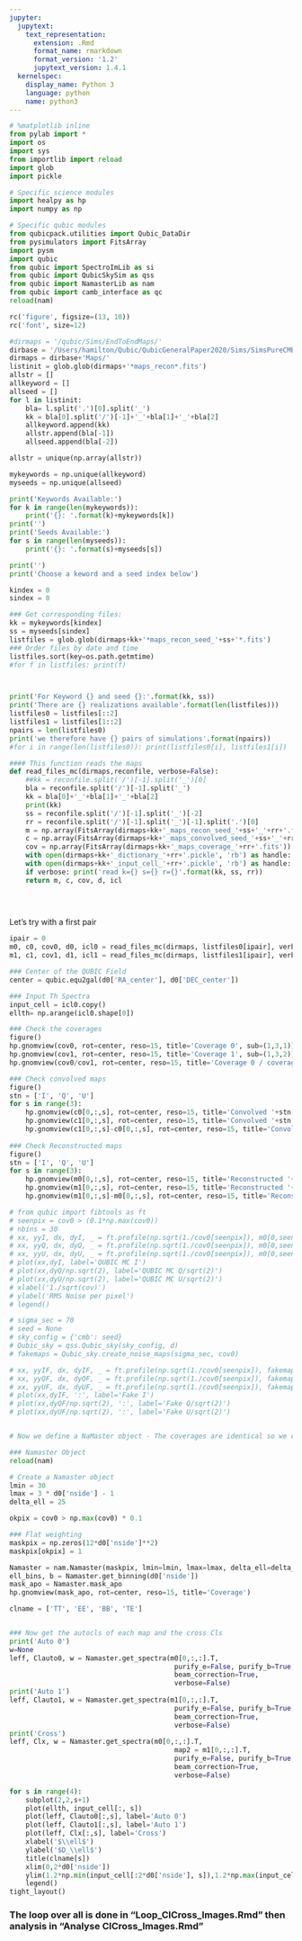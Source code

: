 ```yaml
---
jupyter:
  jupytext:
    text_representation:
      extension: .Rmd
      format_name: rmarkdown
      format_version: '1.2'
      jupytext_version: 1.4.1
  kernelspec:
    display_name: Python 3
    language: python
    name: python3
---
```


```python
# %matplotlib inline
from pylab import *
import os
import sys
from importlib import reload
import glob
import pickle

# Specific science modules
import healpy as hp
import numpy as np

# Specific qubic modules
from qubicpack.utilities import Qubic_DataDir
from pysimulators import FitsArray
import pysm
import qubic
from qubic import SpectroImLib as si
from qubic import QubicSkySim as qss
from qubic import NamasterLib as nam
from qubic import camb_interface as qc
reload(nam)

rc('figure', figsize=(13, 10))
rc('font', size=12)
```

```python
#dirmaps = '/qubic/Sims/EndToEndMaps/'
dirbase = '/Users/hamilton/Qubic/QubicGeneralPaper2020/Sims/SimsPureCMB/'
dirmaps = dirbase+'Maps/'
listinit = glob.glob(dirmaps+'*maps_recon*.fits')
allstr = []
allkeyword = []
allseed = []
for l in listinit:
    bla= l.split('.')[0].split('_')
    kk = bla[0].split('/')[-1]+'_'+bla[1]+'_'+bla[2]
    allkeyword.append(kk)
    allstr.append(bla[-1])
    allseed.append(bla[-2])

allstr = unique(np.array(allstr))

mykeywords = np.unique(allkeyword)
myseeds = np.unique(allseed)

print('Keywords Available:')
for k in range(len(mykeywords)):
    print('{}: '.format(k)+mykeywords[k])
print('')
print('Seeds Available:')
for s in range(len(myseeds)):
    print('{}: '.format(s)+myseeds[s])

print('')
print('Choose a keword and a seed index below')
```

```python
kindex = 0
sindex = 0

### Get corresponding files:
kk = mykeywords[kindex]
ss = myseeds[sindex]
listfiles = glob.glob(dirmaps+kk+'*maps_recon_seed_'+ss+'*.fits')
### Order files by date and time
listfiles.sort(key=os.path.getmtime)
#for f in listfiles: print(f)



print('For Keyword {} and seed {}:'.format(kk, ss))
print('There are {} realizations available'.format(len(listfiles)))
listfiles0 = listfiles[::2]
listfiles1 = listfiles[1::2]
npairs = len(listfiles0)
print('we therefore have {} pairs of simulations'.format(npairs))
#for i in range(len(listfiles0)): print(listfiles0[i], listfiles1[i])
```

```python
#### This function reads the maps
def read_files_mc(dirmaps,reconfile, verbose=False):
    ##kk = reconfile.split('/')[-1].split('_')[0]
    bla = reconfile.split('/')[-1].split('_')
    kk = bla[0]+'_'+bla[1]+'_'+bla[2]
    print(kk)
    ss = reconfile.split('/')[-1].split('_')[-2]
    rr = reconfile.split('/')[-1].split('_')[-1].split('.')[0]
    m = np.array(FitsArray(dirmaps+kk+'_maps_recon_seed_'+ss+'_'+rr+'.fits'))
    c = np.array(FitsArray(dirmaps+kk+'_maps_convolved_seed_'+ss+'_'+rr+'.fits'))
    cov = np.array(FitsArray(dirmaps+kk+'_maps_coverage_'+rr+'.fits'))
    with open(dirmaps+kk+'_dictionary_'+rr+'.pickle', 'rb') as handle: d = pickle.load(handle)
    with open(dirmaps+kk+'_input_cell_'+rr+'.pickle', 'rb') as handle: icl = pickle.load(handle)
    if verbose: print('read k={} s={} r={}'.format(kk, ss, rr))
    return m, c, cov, d, icl
    

    
```

Let's try with a first pair

```python
ipair = 0
m0, c0, cov0, d0, icl0 = read_files_mc(dirmaps, listfiles0[ipair], verbose=True)
m1, c1, cov1, d1, icl1 = read_files_mc(dirmaps, listfiles1[ipair], verbose=True)

### Center of the QUBIC Field
center = qubic.equ2gal(d0['RA_center'], d0['DEC_center'])

### Input Th Spectra
input_cell = icl0.copy()
ellth= np.arange(icl0.shape[0])

### Check the coverages
figure()
hp.gnomview(cov0, rot=center, reso=15, title='Coverage 0', sub=(1,3,1))
hp.gnomview(cov1, rot=center, reso=15, title='Coverage 1', sub=(1,3,2))
hp.gnomview(cov0/cov1, rot=center, reso=15, title='Coverage 0 / coverage 1', sub=(1,3,3))

### Check convolved maps
figure()
stn = ['I', 'Q', 'U']
for s in range(3):
    hp.gnomview(c0[0,:,s], rot=center, reso=15, title='Convolved '+stn[s]+' 0', sub=(3,3,1+s))    
    hp.gnomview(c1[0,:,s], rot=center, reso=15, title='Convolved '+stn[s]+' 1', sub=(3,3,4+s))    
    hp.gnomview(c1[0,:,s]-c0[0,:,s], rot=center, reso=15, title='Convolved '+stn[s]+' 1-0', sub=(3,3,7+s))
    
### Check Reconstructed maps
figure()
stn = ['I', 'Q', 'U']
for s in range(3):
    hp.gnomview(m0[0,:,s], rot=center, reso=15, title='Reconstructed '+stn[s]+' 0', sub=(3,3,1+s))    
    hp.gnomview(m1[0,:,s], rot=center, reso=15, title='Reconstructed '+stn[s]+' 1', sub=(3,3,4+s))    
    hp.gnomview(m1[0,:,s]-m0[0,:,s], rot=center, reso=15, title='Reconstructed '+stn[s]+' 1-0', sub=(3,3,7+s))
```

```python
# from qubic import fibtools as ft
# seenpix = cov0 > (0.1*np.max(cov0))
# nbins = 30
# xx, yyI, dx, dyI, _ = ft.profile(np.sqrt(1./cov0[seenpix]), m0[0,seenpix,0]-c0[0,seenpix,0], nbins=nbins, plot=False)
# xx, yyQ, dx, dyQ, _ = ft.profile(np.sqrt(1./cov0[seenpix]), m0[0,seenpix,1]-c0[0,seenpix,1], nbins=nbins, plot=False)
# xx, yyU, dx, dyU, _ = ft.profile(np.sqrt(1./cov0[seenpix]), m0[0,seenpix,2]-c0[0,seenpix,2], nbins=nbins, plot=False)
# plot(xx,dyI, label='QUBIC MC I')
# plot(xx,dyQ/np.sqrt(2), label='QUBIC MC Q/sqrt(2)')
# plot(xx,dyU/np.sqrt(2), label='QUBIC MC U/sqrt(2)')
# xlabel('1./sqrt(cov)')
# ylabel('RMS Noise per pixel')
# legend()

# sigma_sec = 70
# seed = None
# sky_config = {'cmb': seed}
# Qubic_sky = qss.Qubic_sky(sky_config, d)
# fakemaps = Qubic_sky.create_noise_maps(sigma_sec, cov0)

# xx, yyIF, dx, dyIF, _ = ft.profile(np.sqrt(1./cov0[seenpix]), fakemaps[seenpix,0], nbins=nbins, plot=False)
# xx, yyQF, dx, dyQF, _ = ft.profile(np.sqrt(1./cov0[seenpix]), fakemaps[seenpix,1], nbins=nbins, plot=False)
# xx, yyUF, dx, dyUF, _ = ft.profile(np.sqrt(1./cov0[seenpix]), fakemaps[seenpix,2], nbins=nbins, plot=False)
# plot(xx,dyIF, ':', label='Fake I')
# plot(xx,dyQF/np.sqrt(2), ':', label='Fake Q/sqrt(2)')
# plot(xx,dyUF/np.sqrt(2), ':', label='Fake U/sqrt(2)')



```

```python
# Now we define a NaMaster object - The coverages are identical so we can use just one of the two for the mask

### Namaster Object
reload(nam)

# Create a Namaster object
lmin = 30
lmax = 3 * d0['nside'] - 1
delta_ell = 25

okpix = cov0 > np.max(cov0) * 0.1

### Flat weighting
maskpix = np.zeros(12*d0['nside']**2)
maskpix[okpix] = 1

Namaster = nam.Namaster(maskpix, lmin=lmin, lmax=lmax, delta_ell=delta_ell)
ell_bins, b = Namaster.get_binning(d0['nside'])
mask_apo = Namaster.mask_apo
hp.gnomview(mask_apo, rot=center, reso=15, title='Coverage')

clname = ['TT', 'EE', 'BB', 'TE']



```

```python
### Now get the autocls of each map and the cross Cls
print('Auto 0')
w=None
leff, Clauto0, w = Namaster.get_spectra(m0[0,:,:].T,
                                         purify_e=False, purify_b=True, 
                                         beam_correction=True,
                                         verbose=False)
print('Auto 1')
leff, Clauto1, w = Namaster.get_spectra(m1[0,:,:].T,
                                         purify_e=False, purify_b=True, 
                                         beam_correction=True,
                                         verbose=False)
print('Cross')
leff, Clx, w = Namaster.get_spectra(m0[0,:,:].T,
                                         map2 = m1[0,:,:].T,
                                         purify_e=False, purify_b=True, 
                                         beam_correction=True,
                                         verbose=False)

```

```python
for s in range(4):
    subplot(2,2,s+1)
    plot(ellth, input_cell[:, s])
    plot(leff, Clauto0[:,s], label='Auto 0')
    plot(leff, Clauto1[:,s], label='Auto 1')
    plot(leff, Clx[:,s], label='Cross')
    xlabel('$\\ell$')
    ylabel('$D_\\ell$')
    title(clname[s])
    xlim(0,2*d0['nside'])
    ylim(1.2*np.min(input_cell[:2*d0['nside'], s]),1.2*np.max(input_cell[:2*d0['nside'], s]))
    legend()
tight_layout()
```

### The loop over all is done in "Loop_ClCross_Images.Rmd" then analysis in "Analyse ClCross_Images.Rmd"

```python

```

```python

```

```python

```

